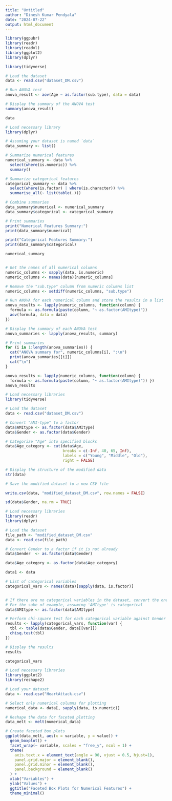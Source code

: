 ```yaml
---
title: "Untitled"
author: "Dinesh Kumar Pendyala"
date: "2024-07-22"
output: html_document
---
```


```r
library(ggpubr)
library(readr)
library(readxl)
library(ggplot2)
library(dplyr)
```

```r
library(tidyverse)

# Load the dataset
data <- read.csv("dataset_DM.csv")

# Run ANOVA test
anova_result <- aov(Age ~ as.factor(sub.type), data = data)

# Display the summary of the ANOVA test
summary(anova_result)
```
```r
data
```
```r
# Load necessary library
library(dplyr)

# Assuming your dataset is named `data`
data_summary <- list()

# Summarize numerical features
numerical_summary <- data %>%
  select(where(is.numeric)) %>%
  summary()

# Summarize categorical features
categorical_summary <- data %>%
  select(where(is.factor) | where(is.character)) %>%
  summarise_all(~ list(table(.)))

# Combine summaries
data_summary$numerical <- numerical_summary
data_summary$categorical <- categorical_summary

# Print summaries
print("Numerical Features Summary:")
print(data_summary$numerical)

print("Categorical Features Summary:")
print(data_summary$categorical)

```
```r
numerical_summary

```
```r



```







```r

# Get the names of all numerical columns
numeric_columns <- sapply(data, is.numeric)
numeric_columns <- names(data)[numeric_columns]

# Remove the "sub.type" column from numeric columns list
numeric_columns <- setdiff(numeric_columns, "sub.type")

# Run ANOVA for each numerical column and store the results in a list
anova_results <- lapply(numeric_columns, function(column) {
  formula <- as.formula(paste(column, "~ as.factor(AMItype)"))
  aov(formula, data = data)
})

# Display the summary of each ANOVA test
anova_summaries <- lapply(anova_results, summary)

# Print summaries
for (i in 1:length(anova_summaries)) {
  cat("ANOVA summary for", numeric_columns[i], ":\n")
  print(anova_summaries[[i]])
  cat("\n")
}

```
```r
anova_results <- lapply(numeric_columns, function(column) {
  formula <- as.formula(paste(column, "~ as.factor(AMItype)")) })
anova_results
```
```r
# Load necessary libraries
library(tidyverse)

# Load the dataset
data <- read.csv("dataset_DM.csv")

# Convert "AMI-type" to a factor
data$AMItype <- as.factor(data$AMItype)
data$Gender <- as.factor(data$Gender)

# Categorize "Age" into specified blocks
data$Age_category <- cut(data$Age,
                         breaks = c(-Inf, 40, 65, Inf),
                         labels = c("Young", "Middle", "Old"),
                         right = FALSE)

# Display the structure of the modified data
str(data)

# Save the modified dataset to a new CSV file
```


```r
write.csv(data, "modified_dataset_DM.csv", row.names = FALSE)

```

```r
sd(data$Gender, na.rm = TRUE)

```
```r
# Load necessary libraries
library(readr)
library(dplyr)

# Load the dataset
file_path <- "modified_dataset_DM.csv"
data <- read_csv(file_path)

# Convert Gender to a factor if it is not already
data$Gender  <- as.factor(data$Gender)

data$Age_category <- as.factor(data$Age_category)

data1 <- data

# List of categorical variables
categorical_vars <- names(data)[sapply(data, is.factor)]


# If there are no categorical variables in the dataset, convert the ones you need to factors manually
# For the sake of example, assuming 'AMItype' is categorical
data$AMItype <- as.factor(data$AMItype)

# Perform chi-square test for each categorical variable against Gender
results <- lapply(categorical_vars, function(var) {
  tbl <- table(data$Gender, data[[var]])
  chisq.test(tbl)
})

# Display the results
results

```

```r
categorical_vars
```
```r
# Load necessary libraries
library(ggplot2)
library(reshape2)

# Load your dataset
data <- read.csv("HeartAttack.csv")

# Select only numerical columns for plotting
numerical_data <- data[, sapply(data, is.numeric)]

# Reshape the data for faceted plotting
data_melt <- melt(numerical_data)

# Create faceted box plots
ggplot(data_melt, aes(x = variable, y = value)) +
  geom_boxplot() +
  facet_wrap(~ variable, scales = "free_y", ncol = 1) +
  theme(
    axis.text.x = element_text(angle = 90, vjust = 0.5, hjust=1),
    panel.grid.major = element_blank(),
    panel.grid.minor = element_blank(),
    panel.background = element_blank()
  ) +
  xlab("Variables") +
  ylab("Values") +
  ggtitle("Faceted Box Plots for Numerical Features") + 
  theme_minimal()



```


